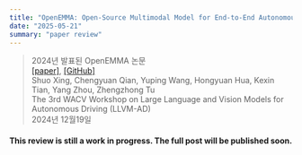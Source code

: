 ```yaml
---
title: "OpenEMMA: Open-Source Multimodal Model for End-to-End Autonomous Driving"
date: "2025-05-21"
summary: "paper review"
---
```


> 2024년 발표된 OpenEMMA 논문  
> [[paper]](https://arxiv.org/abs/2410.23262), [[GitHub]](https://github.com/taco-group/OpenEMMA)  
> Shuo Xing, Chengyuan Qian, Yuping Wang, Hongyuan Hua, Kexin Tian, Yang Zhou, Zhengzhong Tu  
> The 3rd WACV Workshop on Large Language and Vision Models for Autonomous Driving (LLVM-AD)  
> 2024년 12월19일  



 #### This review is still a work in progress. The full post will be published soon.
